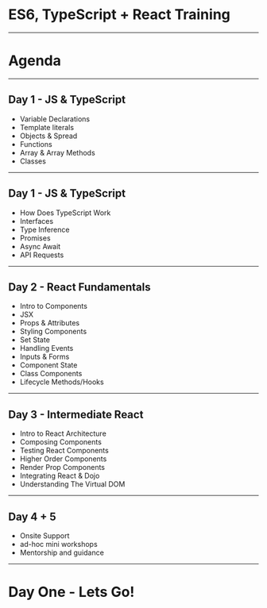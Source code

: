 

# ES6, TypeScript + React Training

---

# Agenda

---

## Day 1 - JS & TypeScript

- Variable Declarations
- Template literals
- Objects & Spread
- Functions
- Array & Array Methods
- Classes

---

## Day 1 - JS & TypeScript

- How Does TypeScript Work
- Interfaces
- Type Inference
- Promises
- Async Await
- API Requests

---

## Day 2 - React Fundamentals

- Intro to Components
- JSX
- Props & Attributes
- Styling Components
- Set State
- Handling Events
- Inputs & Forms
- Component State
- Class Components
- Lifecycle Methods/Hooks

---

## Day 3 - Intermediate React

- Intro to React Architecture
- Composing Components
- Testing React Components
- Higher Order Components
- Render Prop Components
- Integrating React & Dojo
- Understanding The Virtual DOM

---

## Day 4 + 5

- Onsite Support
- ad-hoc mini workshops
- Mentorship and guidance

---

# Day One - Lets Go!
